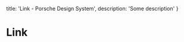 
  title: 'Link - Porsche Design System',
  description: 'Some description'
}

# Link <ComponentStatus tagName="p-link"></ComponentStatus>

<TableOfContents headings={[]} />

<Configurator tagName="p-link" />